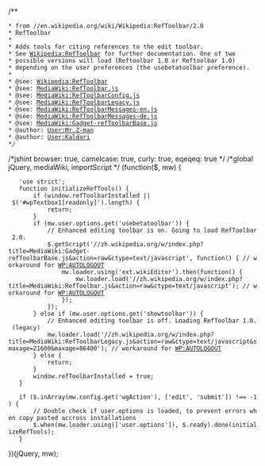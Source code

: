 /**
 * from //en.wikipedia.org/wiki/Wikipedia:RefToolbar/2.0
 * RefToolbar
 *
 * Adds tools for citing references to the edit toolbar.
 * See [[Wikipedia:RefToolbar|Wikipedia:RefToolbar]] for further documentation. One of two
 * possible versions will load (Reftoolbar 1.0 or Reftoolbar 1.0)
 * depending on the user preferences (the usebetatoolbar preference).
 *
 * @see: [[Wikipedia:RefToolbar|Wikipedia:RefToolbar]]
 * @see: [[MediaWiki:RefToolbar.js|MediaWiki:RefToolbar.js]]
 * @see: [[MediaWiki:RefToolbarConfig.js|MediaWiki:RefToolbarConfig.js]]
 * @see: [[MediaWiki:RefToolbarLegacy.js|MediaWiki:RefToolbarLegacy.js]]
 * @see: [[MediaWiki:RefToolbarMessages-en.js|MediaWiki:RefToolbarMessages-en.js]]
 * @see: [[MediaWiki:RefToolbarMessages-de.js|MediaWiki:RefToolbarMessages-de.js]]
 * @see: [[MediaWiki:Gadget-refToolbarBase.js|MediaWiki:Gadget-refToolbarBase.js]]
 * @author: [[User:Mr.Z-man|User:Mr.Z-man]]
 * @author: [[User:Kaldari|User:Kaldari]]
 */
/*jshint browser: true, camelcase: true, curly: true, eqeqeq: true */
/*global jQuery, mediaWiki, importScript */
(function($, mw) {
	'use strict';
	function initializeRefTools() {
		if (window.refToolbarInstalled || $('#wpTextbox1[readonly]').length) {
			return;
		}
		if (mw.user.options.get('usebetatoolbar')) {
			// Enhanced editing toolbar is on. Going to load RefToolbar 2.0.
			$.getScript('//zh.wikipedia.org/w/index.php?title=MediaWiki:Gadget-refToolbarBase.js&action=raw&ctype=text/javascript', function() { // workaround for [[WP:AUTOLOGOUT|WP:AUTOLOGOUT]]
				mw.loader.using('ext.wikiEditor').then(function() {
					mw.loader.load('//zh.wikipedia.org/w/index.php?title=MediaWiki:RefToolbar.js&action=raw&ctype=text/javascript'); // workaround for [[WP:AUTOLOGOUT|WP:AUTOLOGOUT]]
				});
			});
		} else if (mw.user.options.get('showtoolbar')) {
			// Enhanced editing toolbar is off. Loading RefToolbar 1.0. (legacy)
			mw.loader.load('//zh.wikipedia.org/w/index.php?title=MediaWiki:RefToolbarLegacy.js&action=raw&ctype=text/javascript&smaxage=21600&maxage=86400'); // workaround for [[WP:AUTOLOGOUT|WP:AUTOLOGOUT]]
		} else {
			return;
		}
		window.refToolbarInstalled = true;
	}

	if ($.inArray(mw.config.get('wgAction'), ['edit', 'submit']) !== -1) {
		// Double check if user.options is loaded, to prevent errors when copy pasted accross installations
		$.when(mw.loader.using(['user.options']), $.ready).done(initializeRefTools);
	}
})(jQuery, mw);
